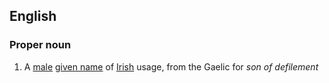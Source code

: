 ==English==
{{rfc-auto}}
===Proper noun===
{{en-proper noun}}
# A [[male]] [[given name]] of [[Irish]] usage, from the Gaelic for ''son of defilement''